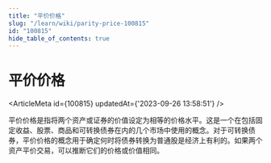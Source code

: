 ```yaml
---
title: "平价价格"
slug: "/learn/wiki/parity-price-100815"
id: "100815"
hide_table_of_contents: true
---
```



# 平价价格

<ArticleMeta id={100815} updatedAt={'2023-09-26 13:58:51'} />
<div className='border-solid border-b border-t-0 my-4 border-[var(--ifm-color-gray-300)]' />

平价价格是指将两个资产或证券的价值设定为相等的价格水平。这是一个在包括固定收益、股票、商品和可转换债券在内的几个市场中使用的概念。对于可转换债券，平价价格的概念用于确定何时将债券转换为普通股是经济上有利的。如果两个资产平价交易，可以推断它们的价格或价值相同。
